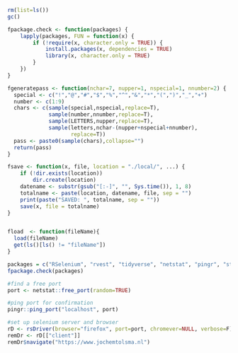 ```r
rm(list=ls())
gc()
```
```r
fpackage.check <- function(packages) {
    lapply(packages, FUN = function(x) {
        if (!require(x, character.only = TRUE)) {
            install.packages(x, dependencies = TRUE)
            library(x, character.only = TRUE)
        }
    })
}

fgeneratepass <- function(nchar=7, nupper=1, nspecial=1, nnumber=2) {
  special <- c("!","@","#","$","%","^","&","*","(",")","_","+")
  number <- c(1:9)
  chars <- c(sample(special,nspecial,replace=T),
             sample(number,nnumber,replace=T),
             sample(LETTERS,nupper,replace=T),
             sample(letters,nchar-(nupper+nspecial+nnumber),
                    replace=T))
  pass <- paste0(sample(chars),collapse="")
  return(pass)
}

fsave <- function(x, file, location = "./local/", ...) {
    if (!dir.exists(location))
        dir.create(location)
    datename <- substr(gsub("[:-]", "", Sys.time()), 1, 8)
    totalname <- paste(location, datename, file, sep = "")
    print(paste("SAVED: ", totalname, sep = ""))
    save(x, file = totalname)
}


fload  <- function(fileName){
  load(fileName)
  get(ls()[ls() != "fileName"])
}
```

```r
packages = c("RSelenium", "rvest", "tidyverse", "netstat", "pingr", "stringr")
fpackage.check(packages)
```
```r
#find a free port
port <- netstat::free_port(random=TRUE)

#ping port for confirmation
pingr::ping_port("localhost", port)

#set up selenium server and browser
rD <- rsDriver(browser="firefox", port=port, chromever=NULL, verbose=F)
remDr <- rD[["client"]]
remDr$navigate("https://www.jochemtolsma.nl")
```

